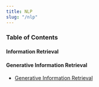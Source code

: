 ```yaml
---
title: NLP
slug: "/nlp"
---
```



### Table of Contents

#### Information Retrieval

#### Generative Information Retrieval
- [Generative Information Retrieval](/generative-information-retrieval)